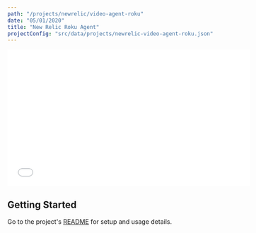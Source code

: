 ```yaml
---
path: "/projects/newrelic/video-agent-roku"
date: "05/01/2020"
title: "New Relic Roku Agent"
projectConfig: "src/data/projects/newrelic-video-agent-roku.json"
---
```


<div className="responsive-video">
  <iframe class="wistia_embed" src="//fast.wistia.net/embed/iframe/yhamyqx65p" name="wistia_embed" width="550" height="309" frameborder="0" scrolling="no" allowfullscreen="allowfullscreen"></iframe>
  <script src="//fast.wistia.net/assets/external/E-v1.js" async="yhamyqx65p"></script>
</div>

## Getting Started

Go to the project's [README](https://github.com/newrelic/video-agent-roku#readme) for setup and usage details.